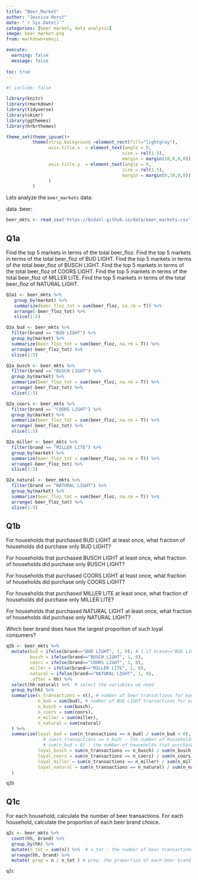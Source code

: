 ```yaml
---
title: "Beer_Market"
author: "Jessica Horst"
date: "`r Sys.Date()`"
categories: [beer market, data analysis]
image: beer_market.png
from: markdown+emoji

execute: 
  warning: false
  message: false
  
toc: true
---
```


```r
#| include: false

library(knitr)
library(rmarkdown)
library(tidyverse)
library(skimr)
library(ggthemes)
library(hrbrthemes)

theme_set(theme_ipsum()+
          theme(strip.background =element_rect(fill="lightgray"),
                axis.title.x  = element_text(angle = 0,
                                            size = rel(1.5),
                                            margin = margin(10,0,0,0)),
                axis.title.y  = element_text(angle = 0,
                                            size = rel(1.5),
                                            margin = margin(0,10,0,0))
                )
          )
```

Lets analyze the `beer_markets` data: 

data :beer:

```r
beer_mkts <- read_csv('https://bcdanl.github.io/data/beer_markets.csv')
```

## Q1a

Find the top 5 markets in terms of the total beer_floz.
Find the top 5 markets in terms of the total beer_floz of BUD LIGHT.
Find the top 5 markets in terms of the total beer_floz of BUSCH LIGHT.
Find the top 5 markets in terms of the total beer_floz of COORS LIGHT.
Find the top 5 markets in terms of the total beer_floz of MILLER LITE.
Find the top 5 markets in terms of the total beer_floz of NATURAL LIGHT.

```r
Q2a1 <- beer_mkts %>% 
   group_by(market) %>% 
   summarize(beer_floz_tot = sum(beer_floz, na.rm = T)) %>% 
   arrange(-beer_floz_tot) %>% 
   slice(1:5)

Q2a_bud <- beer_mkts %>% 
  filter(brand == "BUD LIGHT") %>% 
  group_by(market) %>% 
  summarize(beer_floz_tot = sum(beer_floz, na.rm = T)) %>% 
  arrange(-beer_floz_tot) %>% 
  slice(1:5)

Q2a_busch <- beer_mkts %>% 
  filter(brand == "BUSCH LIGHT") %>% 
  group_by(market) %>% 
  summarize(beer_floz_tot = sum(beer_floz, na.rm = T)) %>% 
  arrange(-beer_floz_tot) %>% 
  slice(1:5)

Q2a_coors <- beer_mkts %>% 
  filter(brand == "COORS LIGHT") %>% 
  group_by(market) %>% 
  summarize(beer_floz_tot = sum(beer_floz, na.rm = T)) %>% 
  arrange(-beer_floz_tot) %>% 
  slice(1:5)

Q2a_miller <- beer_mkts %>% 
  filter(brand == "MILLER LITE") %>% 
  group_by(market) %>% 
  summarize(beer_floz_tot = sum(beer_floz, na.rm = T)) %>% 
  arrange(-beer_floz_tot) %>% 
  slice(1:5)

Q2a_natural <- beer_mkts %>% 
  filter(brand == "NATURAL LIGHT") %>% 
  group_by(market) %>% 
  summarize(beer_floz_tot = sum(beer_floz, na.rm = T)) %>% 
  arrange(-beer_floz_tot) %>% 
  slice(1:5)
```

## Q1b

For households that purchased BUD LIGHT at least once, what fraction of households did purchase only BUD LIGHT?

For households that purchased BUSCH LIGHT at least once, what fraction of households did purchase only BUSCH LIGHT?

For households that purchased COORS LIGHT at least once, what fraction of households did purchase only COORS LIGHT?

For households that purchased MILLER LITE at least once, what fraction of households did purchase only MILLER LITE?

For households that purchased NATURAL LIGHT at least once, what fraction of households did purchase only NATURAL LIGHT?

Which beer brand does have the largest proportion of such loyal consumers?

```r
q2b <- beer_mkts %>% 
  mutate(bud = ifelse(brand=="BUD LIGHT", 1, 0), # 1 if brand=="BUD LIGHT"; 0 otherwise
         busch = ifelse(brand=="BUSCH LIGHT", 1, 0),
         coors = ifelse(brand=="COORS LIGHT", 1, 0),
         miller = ifelse(brand=="MILLER LITE", 1, 0),
         natural = ifelse(brand=="NATURAL LIGHT", 1, 0),
         .after = hh) %>% 
  select(hh:natural) %>%  # select the variables we need
  group_by(hh) %>% 
  summarise(n_transactions = n(), # number of beer transactions for each hh
            n_bud = sum(bud), # number of BUD LIGHT transactions for each hh
            n_busch = sum(busch), 
            n_coors = sum(coors), 
            n_miller = sum(miller), 
            n_natural = sum(natural) 
  ) %>% 
  summarise(loyal_bud = sum(n_transactions == n_bud) / sum(n_bud > 0), 
              # sum(n_transactions == n_bud) : the number of households that purchased BUD LIGHT only
              # sum(n_bud > 0) : the number of households that purchased BUD LIGHT at least once.
            loyal_busch = sum(n_transactions == n_busch) / sum(n_busch > 0),
            loyal_coors = sum(n_transactions == n_coors) / sum(n_coors > 0),
            loyal_miller = sum(n_transactions == n_miller) / sum(n_miller > 0),
            loyal_natural = sum(n_transactions == n_natural) / sum(n_natural > 0)
  )

q2b
```

## Q1c

For each household, calculate the number of beer transactions.
For each household, calculate the proportion of each beer brand choice.

```r
q2c <- beer_mkts %>% 
  count(hh, brand) %>% 
  group_by(hh) %>% 
  mutate(n_tot = sum(n)) %>%  # n_tot : the number of beer transactions
  arrange(hh, brand) %>% 
  mutate( prop = n / n_tot ) # prop: the proportion of each beer brand choice

q2c
```

